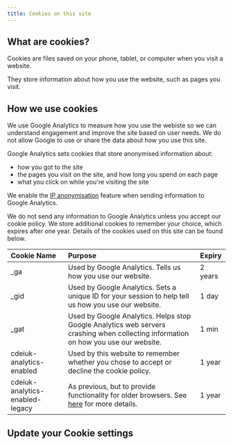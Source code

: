 ```yaml
---
title: Cookies on this site
---
```



<CookieBanner />

## What are cookies?

Cookies are files saved on your phone, tablet, or computer when you visit a website.

They store information about how you use the website, such as pages you visit.

## How we use cookies

We use Google Analytics to measure how you use the webiste so we can understand engagement and improve the site based on user needs. We do not allow Google to use or share the data about how you use this site.

Google Analytics sets cookies that store anonymised information about:

- how you got to the site
- the pages you visit on the site, and how long you spend on each page
- what you click on while you're visiting the site

We enable the [IP anonymisation][ip-anonymisation] feature when sending information to Google Analytics.

We do not send any information to Google Analytics unless you accept our cookie policy. We store additional cookies to remember your choice, which expires after one year. Details of the cookies used on this site can be found below.

<Collapse label="List of cookies used on this site">


| Cookie Name                     | Purpose                                                                                                                            | Expiry  |
| :------------------------------ | :--------------------------------------------------------------------------------------------------------------------------------- | :------ |
| \_ga                            | Used by Google Analytics. Tells us how you use our website.                                                                        | 2 years |
| \_gid                           | Used by Google Analytics. Sets a unique ID for your session to help tell us how you use our website.                               | 1 day   |
| \_gat                           | Used by Google Analytics. Helps stop Google Analytics web servers crashing when collecting information on how you use our website. | 1 min   |
| cdeiuk-analytics-enabled        | Used by this website to remember whether you chose to accept or decline the cookie policy.                                         | 1 year  |
| cdeiuk-analytics-enabled-legacy | As previous, but to provide functionality for older browsers. See [here][react-legacy-cookie] for more details.                    | 1 year  |

</Collapse>


## Update your Cookie settings

<CookieForm />

[ip-anonymisation]: https://support.google.com/analytics/answer/2763052?hl=en
[react-legacy-cookie]: https://www.npmjs.com/package/react-cookie-consent#why-are-there-two-cookies-one-of-which-named-legacy
